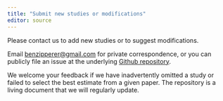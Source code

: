 ```yaml
---
title: "Submit new studies or modifications"
editor: source
---
```


Please contact us to add new studies or to suggest modifications.

Email [benzipperer@gmail.com](mailto:benzipperer@gmail.com?subject=Own-wage elasticity repository) for private correspondence, or you can publicly file an issue at the underlying [Github repository](https://github.com/Economic/owe/issues).

We welcome your feedback if we have inadvertently omitted a study or failed to select the best estimate from a given paper. The repository is a living document that we will regularly update.



